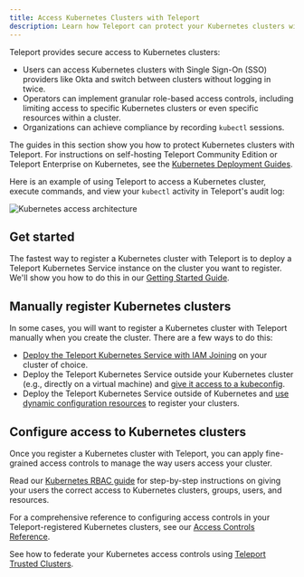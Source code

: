 ```yaml
---
title: Access Kubernetes Clusters with Teleport
description: Learn how Teleport can protect your Kubernetes clusters with RBAC, audit logging, and more.
---
```


Teleport provides secure access to Kubernetes clusters:

- Users can access Kubernetes clusters with Single Sign-On (SSO) providers like
  Okta and switch between clusters without logging in twice.
- Operators can implement granular role-based access controls, including
  limiting access to specific Kubernetes clusters or even specific resources within a
  cluster.
- Organizations can achieve compliance by recording `kubectl` sessions.

The guides in this section show you how to protect Kubernetes clusters with
Teleport. For instructions on self-hosting Teleport Community Edition or
Teleport Enterprise on Kubernetes, see the [Kubernetes Deployment
Guides](../deploy-a-cluster/helm-deployments.mdx).

Here is an example of using Teleport to access a Kubernetes cluster, execute
commands, and view your `kubectl`  activity in Teleport's audit log:

![Kubernetes access architecture](../../img/k8s/architecture-diagram.png)

## Get started

The fastest way to register a Kubernetes cluster with Teleport is to deploy a
Teleport Kubernetes Service instance on the cluster you want to register.
We'll show you how to do this in our [Getting Started
Guide](getting-started.mdx).

## Manually register Kubernetes clusters

In some cases, you will want to register a Kubernetes cluster with Teleport
manually when you create the cluster. There are a few ways to do this:

- [Deploy the Teleport Kubernetes
  Service with IAM Joining](./register-clusters/iam-joining.mdx) on your cluster of
  choice.
- Deploy the Teleport Kubernetes Service outside your Kubernetes cluster (e.g.,
  directly on a virtual machine) and [give it access to a
  kubeconfig](./register-clusters/static-kubeconfig.mdx).
- Deploy the Teleport Kubernetes Service outside of Kubernetes  and [use dynamic
  configuration resources](./register-clusters/dynamic-registration.mdx) to
  register your clusters.

## Configure access to Kubernetes clusters

Once you register a Kubernetes cluster with Teleport, you can apply fine-grained
access controls to manage the way users access your cluster.

Read our [Kubernetes RBAC guide](./manage-access/rbac.mdx) for step-by-step
instructions on giving your users the correct access to Kubernetes clusters,
groups, users, and resources.

For a comprehensive reference to configuring access controls in your
Teleport-registered Kubernetes clusters, see our [Access Controls
Reference](./controls.mdx).

See how to federate your Kubernetes access controls using [Teleport Trusted
Clusters](./manage-access/federation.mdx).
